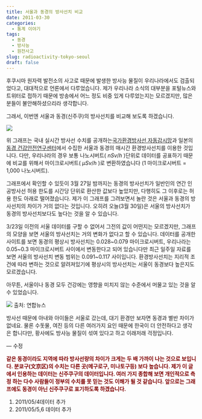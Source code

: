 ```yaml
---
title: 서울과 동경의 방사선치 비교
date: 2011-03-30
categories:
  - 통계 이야기
tags:
  - 동경
  - 방사능
  - 원전사고
slug: radioactivity-tokyo-seoul
draft: false
---
```


후쿠시마 원자력 발전소의 사고로 때문에 발생한 방사능 물질이 우리나라에서도 검출되었다고, 대대적으로 언론에서 다루었습니다. 제가 우리나라 소식의 대부분을 포털뉴스와 트위터로 접하기 때문에 방송에서 어느 정도 비중 있게 다루었는지는 모르겠지만, 많은 분들이 불안해하셨으리라 생각합니다.

그래서, 이번엔 서울과 동경(신주쿠)의 방사선치를 비교해 보도록 하겠습니다.  

![](/images/2011-03-30-fig1.jpg)

위 그래프는 국내 실시간 방사선 수치를 공개하는<a href="http://iernet.kins.re.kr/ " target="_blank">국가환경방사선 자동감시망</a>과 일본의 <a href="http://ftp.jaist.ac.jp/pub/emergency/monitoring.tokyo-eiken.go.jp/report/report_table.do.html" target="_blank">동경 건강안전연구센터</a>에서 수집한 서울과 동경의 매시간 환경방사선치를 이용한 것입니다. 다만, 우리나라의 경우 보통 나노시버트( $nSv/h$ )단위로 데이터를 공표하기 때문에 비교를 위해서 마이크로시버트( $\mu Sv/h$ )로 변환하였습니다 (1 마이크로시버트 = 1,000 나노시버트).

그래프에서 확인할 수 있듯이 3월 27일 밤까지는 동경의 방사선치가 일반인의 연간 인공방사선 허용 한도를 시간당 단위로 환산한 값보다 높았지만, 다행히도 그 이후로는 허용 한도 아래로 떨어졌습니다. 제가 이 그래프를 그려보면서 놀란 것은 서울과 동경의 방사선치의 차이가 거의 없다는 것입니다. 오히려 오늘(3월 30일)은 서울의 방사선치가 동경의 방사선치보다도 높다는 것을 알 수 있습니다.

3/23일 이전의 서울 데이터를 구할 수 없어서 그전의 값이 어떤지는 모르겠지만, 그래프의 모양을 보면 서울의 방사선치는 거의 변화가 없다고 할 수 있습니다. 데이터를 공개한 사이트를 보면 동경의 평상시 방사선치는 0.028~0.079 마이크로시버트, 우리나라는 0.05~0.3 마이크로시버트 사이에서 변동한다고 되어 있습니다만 최근 일주일 자료를 보면 서울의 방사선치 변동 범위는 0.091~0.117 사이입니다. 환경방사선치는 지리적 조건에 따라 변하는 것으로 알려져있기에 평상시의 방사선치는 서울이 동경보다 높은지도 모르겠습니다.

아무튼, 서울이나 동경 모두 건강에는 영향을 미치지 않는 수준에서 머물고 있는 것을 알 수 있었습니다.

![](/images/2011-03-30-fig2.jpg) 출처: 연합뉴스

방사선 때문에 아내와 아이들은 서울로 갔는데, 대기 환경만 보자면 동경과 별반 차이가 없네요. 물론 수돗물, 여진 등의 다른 여러가지 요인 때문에 한국이 더 안전하다고 생각은 합니다만, 황사에도 방사능 물질이 섞여 있다고 하고 이래저래 걱정입니다.

&#8212; 수정

<span style="color: #800000;"><strong>같은 동경이라도 지역에 따라 방사선량의 차이가 크게는 두 배 가까이 나는 것으로 보입니다. 분쿄구(文京区)의 수치는 다른 곳(메구로구, 미나토구등) 보다 높습니다. 제가 이 글에서 인용하는 데이터는 신주쿠구의 데이터입니다. 여러 가지 종합해 보면 개인적으로 측정 하는 다수 사람들이 정부의 수치를 못 믿는 것도 이해가 될 것 같습니다. 앞으로는 그래프에도 동경이 아닌 신주쿠구로 표기하도록 하겠습니다.</strong></span>


1.  2011/05/4데이터 추가
2.  2011/05/5,6 데이터 추가
